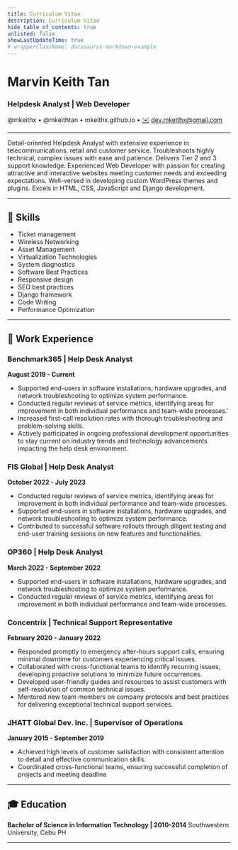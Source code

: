 ```yaml
---
title: Curriculum Vitae
description: Curriculum Vitae
hide_table_of_contents: true
unlisted: false
showLastUpdateTime: true
# wrapperClassName: docusaurus-markdown-example
---
```



# Marvin Keith Tan

### Helpdesk Analyst | Web Developer

[<FAIcon icon="fa-brands fa-github" size="1x" />](https://github.com/mkeithx) @mkeithx • [<FAIcon icon="fa-brands fa-linkedin" size="1x" />](https://www.linkedin.com/in/mkeithtan) @mkeithtan • [<FAIcon icon="fa-solid fa-globe" size="1x" />](https://mkeithx.github.io/) mkeithx.github.io • [✉️](#) dev.mkeithx@gmail.com

<hr></hr>


Detail-oriented Helpdesk Analyst with extensive experience in telecommunications, retail and customer service. Troubleshoots highly technical, complex issues with ease and patience. Delivers Tier 2 and 3 support knowledge.
Experienced Web Developer with passion for creating attractive and interactive websites meeting customer needs and exceeding expectations. Well-versed in developing custom WordPress themes and plugins. Excels in HTML, CSS, JavaScript and Django development.

<hr></hr>

## 🧩 Skills

- Ticket management
- Wireless Networking
- Asset Management
- Virtualization Technologies
- System diagnostics
- Software Best Practices
- Responsive design
- SEO best practices
- Django framework
- Code Writing
- Performance Optimization

<hr></hr>


## 💼 Work Experience

### Benchmark365 | Help Desk Analyst
**August 2019 - Current**
- Supported end-users in software installations, hardware upgrades, and network troubleshooting to optimize system performance.
- Conducted regular reviews of service metrics, identifying areas for improvement in both individual performance and team-wide processes.'
- Increased first-call resolution rates with thorough troubleshooting and problem-solving skills.
- Actively participated in ongoing professional development opportunities to stay current on industry trends and technology advancements impacting the help desk environment.

### FIS Global | Help Desk Analyst
**October 2022 - July 2023**
- Conducted regular reviews of service metrics, identifying areas for improvement in both individual performance and team-wide processes.
- Supported end-users in software installations, hardware upgrades, and network troubleshooting to optimize system performance.
- Contributed to successful software rollouts through diligent testing and end-user training sessions on new features and functionalities.


### OP360 | Help Desk Analyst
**March 2022 - September 2022**
- Supported end-users in software installations, hardware upgrades, and network troubleshooting to optimize system performance.
- Conducted regular reviews of service metrics, identifying areas for improvement in both individual performance and team-wide processes.

### Concentrix | Technical Support Representative
**February 2020 - January 2022**

- Responded promptly to emergency after-hours support calls, ensuring minimal downtime for customers experiencing critical issues.
- Collaborated with cross-functional teams to identify recurring issues, developing proactive solutions to minimize future occurrences.
- Developed user-friendly guides and resources to assist customers with self-resolution of common technical issues.
- Mentored new team members on company protocols and best practices for delivering exceptional technical support services.

### JHATT Global Dev. Inc. | Supervisor of Operations
**January 2015 - September 2019**
- Achieved high levels of customer satisfaction with consistent attention to detail and effective communication skills.
- Coordinated cross-functional teams, ensuring successful completion of projects and meeting deadline

<hr></hr>


## 🎓 Education
**Bachelor of Science in Information Technology | 2010-2014**
Southwestern University, Cebu PH

----